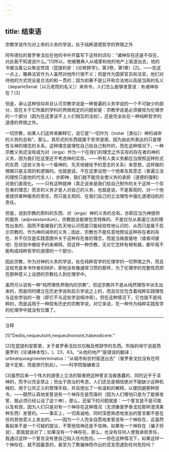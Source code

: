 ```yaml
---
---
---
```

title: 结束语
---




宗教学说作为对上帝的义务的学说，处于纯粹道德哲学的界限之外

阿布德拉的普罗泰戈拉在他的书中开篇写下这样的词句：“诸神存在还是不存在，对此我不知道说什么。”[1]所以，他被雅典人从城里和他的地产上驱逐出去，他的书被当着公众聚会焚烧（昆提利安：《论修辞学》，第3卷，第1章）[2]。——在这一点上，雅典法官作为人虽然对他所行很不义；但是作为国家官员和法官，他们对待他的方式完全是合法的和一贯的；因为如果不是公开和合法地以高层当局的名义（deparleSenat［以元老院的名义］）来命令，人们怎么能够发誓说：有诸神存在？[3]

但是，承认这种信仰并且认可宗教学说是一种普遍的义务学说的一个不可缺少的部分，现在关于它所属的学科的界限规定的问题却是：宗教学说是必须被视为伦理学的一个部分（因为在这里谈不上人们相互的法权），还是完全处在一种纯粹哲学的道德的界限之外。

一切宗教，如果人们这样来解释它，说它是“一切作为（instar［类似］）神的诫命的义务的总和”，那么，其形式的东西就属于哲学道德，因为由此所表达的只是理性与神的理念的关系，这种理念是理性自己给自己制作的，而在这种情况下，一种宗教义务还没有成为对（erga）作为一个在我们的理念之外实存的存在者的神的义务，因为我们在这里还不考虑神的实存。——所有人类义务都应当按照这种形式的东西（这些义务与一个属神的、先天地被给予的意志的关系）来思想，这样做的根据只是主观的和逻辑的。也就是说，不在这里设想一个他者及其意志（普遍立法的理性只是他的代言人），亦即神，我们就不能完全使义务的承担（道德的强制）对我们直观化。——只有这种就神（真正说来是我们给自己制作的关于这样一个存在者的理念）而言的义务才是人对自己的义务，也就是说，不是客观的、对一个他者提供某种服务的责任，而只是主观的、在我们自己的立法理性中强化道德动机的责任。

但是，说到宗教的质料的东西、对（erga）神的义务的总和，亦即应当为神提供的服务（adpraestandum），宗教就会能够包含特殊的、不是仅仅从普遍立法的理性出发的、因而不能被我们先天地认识而是只能经验性地认识的、从而只是属于启示宗教的、作为神的诫命的义务；因此，宗教也不能任意地预设这种存在者的存在，并不仅仅是实践意图中关于这种存在者的理念，而是当做直接地（或者间接地）在经验中被给予的来阐释。但这样一种宗教，无论它怎样有根有据，都毕竟不能构成纯粹哲学的道德的一个部分。

因此宗教，作为对神的义务的学说，处在纯粹哲学的伦理学的一切界限之外，而且这权充是本书作者的辩护，即他没有像通常习惯的那样，为了伦理学的完整性而把在那种意义上设想的宗教拉入到伦理学中。

虽然可以说有一种“纯然理性界限内的宗教”，但这宗教并不是从纯然理性中派生出来的，而是同时建立在历史学说和启示学说之上的，而且仅仅包含着纯粹实践理性与这些学说的一致（即它不与这些学说相冲突）。但在这种情况下，它也就不是纯粹的，而是运用于一种现有历史的宗教学说，对它来说，在一种作为纯粹实践哲学的伦理学中就没有位置了。



***



注释

[1]“Dediis,nequeutsint,nequeutnonsint,habeodicere.”

[2]在昆提利安那里，关于普罗泰戈拉仅仅触及修辞学的东西。所指的毋宁说是西塞罗的《论诸神本性》，Ⅰ，23，63。“从他的地产”是错误的翻译；urbeatquoagroexterminatus：“从城市和农村驱逐出去”（普罗泰戈拉没有在阿提卡定居，而是旅行到此）。——科学院版编者注

[3]虽然后来一个伟大的道德上立法的智者把这种誓言当做愚蠢的、同时近乎于渎神的，而予以完全禁止；但出于政治的考虑，人们还总是相信绝对不能缺少这种机械的、用于公共正义的管理手段，并且想出了一些温和的解释，以便回避那种禁令。——既然认真地发誓说有一个神存在是荒唐的（因为人们哪怕只是为了能够发誓，就必须已经公设了这个神），那么，还留下的问题就是：一个誓言是不是可能以及有效，因为人们只是对有一个神存在这种情况（无须像普罗泰戈拉那样澄清某种东西）发誓的。——事实上，一切真诚地、同时深思熟虑地发出的誓言都不是在任何其他意义上发出的。——因为一个人完全自愿地发誓说有一个神存在，这虽然看起来不是一个可疑的提议，不管他信神还是不信神。如果有一个神存在（骗子将说），那我就说对了；如果没有一个神存在，那么，也没有任何人使我承担责任，我通过这样一个誓言没有使自己陷入任何危险。——但在这种情况下，如果这样一个神存在，就不因蓄意的，甚至为了欺骗神而作出的谎言而遇到任何危险吗？